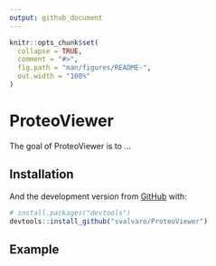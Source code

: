 ```yaml
---
output: github_document
---
```


<!-- README.md is generated from README.Rmd. Please edit that file -->

```r
knitr::opts_chunk$set(
  collapse = TRUE,
  comment = "#>",
  fig.path = "man/figures/README-",
  out.width = "100%"
)
```

# ProteoViewer

<!-- badges: start -->
<!-- badges: end -->

The goal of ProteoViewer is to ...

## Installation



And the development version from [GitHub](https://github.com/) with:

``` r
# install.packages("devtools")
devtools::install_github("svalvaro/ProteoViewer")
```
## Example


